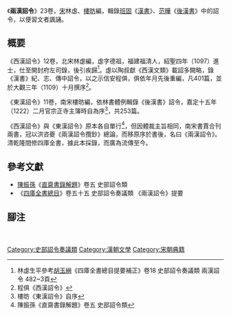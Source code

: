 《'''兩漢詔令'''》23卷，[[宋朝|宋]]林虙、[[樓昉|樓昉]]編，輯錄[[班固|班固]]《[[汉书|漢書]]》、[[范晔_(刘宋)|范曄]]《[[后汉书|後漢書]]》中的詔令，以便習文者諷誦。

== 概要 ==
《西漢詔令》12卷，北宋林虙編，虙字德祖，福建福清人，紹聖四年（1097）進士，仕至開封府左司錄，後引疾歸<ref>林虙生平參考[[胡玉縉|胡玉縉]]《四庫全書總目提要補正》卷18 史部詔令奏議類 兩漢詔令 482~3頁</ref>。虙以陶叔獻《西漢文類》載詔多闕略，錄《漢書》紀、志、傳中詔令，以之示信安程俱，俱依年月先後重編，凡401篇，並於大觀三年（1109）十月撰序<ref>程俱《西漢詔令》</ref>。

《東漢詔令》11卷，南宋樓昉編，依林書體例輯錄《後漢書》詔令，嘉定十五年（1222）二月官宗正寺主簿時自為序<ref>樓昉《東漢詔令》自序</ref>，共253篇。

《西漢詔令》與《東漢詔令》原本各自單行<ref>陳振孫《直齋書錄解題》卷五 史部詔令類</ref>，但因體裁主旨相同，南宋書賈合刊兩書，冠以洪咨夔《兩漢詔令攬鈔》總論，而移原序於書後，名曰《兩漢詔令》。清乾隆間修四庫全書，據此本採錄，而廣為流傳至今。

== 參考文獻 ==
* [[陳振孫|陳振孫]]《[[直齋書錄解題|直齋書錄解題]]》卷五 史部詔令類
* 《[[四庫全書總目|四庫全書總目]]》卷五十五 史部詔令奏議類 《兩漢詔令》提要

== 腳注 ==
{{reflist}}

[[Category:史部詔令奏議類|Category:史部詔令奏議類]]　
[[Category:漢朝文學|Category:漢朝文學]]
[[Category:宋朝典籍|Category:宋朝典籍]]
